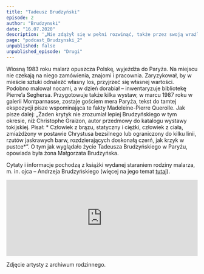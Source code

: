 ```yaml
---
title: "Tadeusz Brudzyński"
episode: 2
author: "Brudzynski"
date: "16.07.2020"
description: '„Nie zdążył się w pełni rozwinąć, także przez swoją wrażliwość, która go pętała” – mówi była żona Małgorzata Brudzyńska.'
page: "podcast_Brudzynski_2"
unpublished: false
unpublished_episode: "Drugi"
---
```

Wiosną 1983 roku malarz opuszcza Polskę, wyjeżdża do Paryża. Na miejscu
nie czekają na niego zamówienia, znajomi i pracownia. Zaryzykował, by w
mieście sztuki odnaleźć własny los, przyjrzeć się własnej wartości.
Podobno malował nocami, a w dzień dorabiał – inwentaryzuje bibliotekę
Pierre’a Seghersa. Przygotowuje także kilka wystaw, w marcu 1987 roku w
galerii Montparnasse, zostaje gościem mera Paryża, tekst do tamtej
ekspozycji pisze wspominająca te fakty Madeleine-Pierre Querolle. Jak
pisze dalej: „Żaden krytyk nie zrozumiał lepiej Brudzyńskiego w tym
okresie, niż Christophe Graizon, autor przedmowy do katalogu wystawy
tokijskiej. Pisał: * Człowiek z brązu, statyczny i ciężki, człowiek z ciała, zmiażdżony w
postawie Chrystusa bezsilnego lub ograniczony do kilku linii, rzutów
jaskrawych barw, rozdzierających doskonałą czerń, jak krzyk w pustce*”. 
O tym jak wyglądało życie Tadeusza Brudzyńskiego w Paryżu, opowiada
była żona Małgorzata Brudzyńska.

Cytaty i informacje pochodzą z książki wydanej staraniem rodziny
malarza, m. in. ojca – Andrzeja Brudzyńskiego (więcej na jego temat <a href="https://www.1944.pl/archiwum-historii-mowionej/andrzej-brudzynski,3357.html"> tutaj</a>).

<iframe
src="https://widget.spreaker.com/player?episode_id=39525682&theme=light&playlist=false&playlist-continuous=false&autoplay=false&live-autoplay=false&chapters-image=true&episode_image_position=right&hide-logo=false&hide-likes=false&hide-comments=false&hide-sharing=false&hide-download=true"
width="100%"
height="200px"
frameborder="0"
></iframe>

Zdjęcie artysty z archiwum rodzinnego.